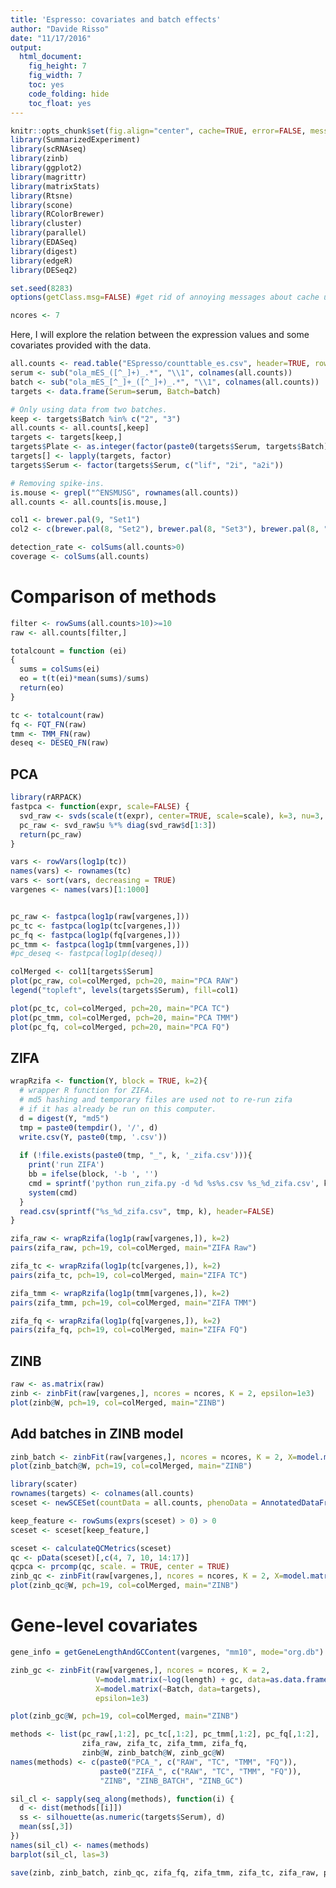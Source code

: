 ```yaml
---
title: 'Espresso: covariates and batch effects'
author: "Davide Risso"
date: "11/17/2016"
output: 
  html_document: 
    fig_height: 7
    fig_width: 7
    toc: yes
    code_folding: hide
    toc_float: yes
---
```


```r
knitr::opts_chunk$set(fig.align="center", cache=TRUE, error=FALSE, message=FALSE, warning=TRUE)
library(SummarizedExperiment)
library(scRNAseq)
library(zinb)
library(ggplot2)
library(magrittr)
library(matrixStats)
library(Rtsne)
library(scone)
library(RColorBrewer)
library(cluster)
library(parallel)
library(EDASeq)
library(digest)
library(edgeR)
library(DESeq2)

set.seed(8283)
options(getClass.msg=FALSE) #get rid of annoying messages about cache until fixed internally in R

ncores <- 7
```

Here, I will explore the relation between the expression values and some covariates provided with the data.

```r
all.counts <- read.table("ESpresso/counttable_es.csv", header=TRUE, row.names=1, colClasses=c("character", rep("integer", 704)))
serum <- sub("ola_mES_([^_]+)_.*", "\\1", colnames(all.counts))
batch <- sub("ola_mES_[^_]+_([^_]+)_.*", "\\1", colnames(all.counts))
targets <- data.frame(Serum=serum, Batch=batch)

# Only using data from two batches.
keep <- targets$Batch %in% c("2", "3")
all.counts <- all.counts[,keep]
targets <- targets[keep,]
targets$Plate <- as.integer(factor(paste0(targets$Serum, targets$Batch)))
targets[] <- lapply(targets, factor)
targets$Serum <- factor(targets$Serum, c("lif", "2i", "a2i"))

# Removing spike-ins.
is.mouse <- grepl("^ENSMUSG", rownames(all.counts))
all.counts <- all.counts[is.mouse,]

col1 <- brewer.pal(9, "Set1")
col2 <- c(brewer.pal(8, "Set2"), brewer.pal(8, "Set3"), brewer.pal(8, "Set1"))

detection_rate <- colSums(all.counts>0)
coverage <- colSums(all.counts)
```

# Comparison of methods

```r
filter <- rowSums(all.counts>10)>=10
raw <- all.counts[filter,]

totalcount = function (ei)
{
  sums = colSums(ei)
  eo = t(t(ei)*mean(sums)/sums)
  return(eo)
}

tc <- totalcount(raw)
fq <- FQT_FN(raw)
tmm <- TMM_FN(raw)
deseq <- DESEQ_FN(raw)
```

## PCA

```r
library(rARPACK)
fastpca <- function(expr, scale=FALSE) {
  svd_raw <- svds(scale(t(expr), center=TRUE, scale=scale), k=3, nu=3, nv=0)
  pc_raw <- svd_raw$u %*% diag(svd_raw$d[1:3])
  return(pc_raw)
}

vars <- rowVars(log1p(tc))
names(vars) <- rownames(tc)
vars <- sort(vars, decreasing = TRUE)
vargenes <- names(vars)[1:1000]


pc_raw <- fastpca(log1p(raw[vargenes,]))
pc_tc <- fastpca(log1p(tc[vargenes,]))
pc_fq <- fastpca(log1p(fq[vargenes,]))
pc_tmm <- fastpca(log1p(tmm[vargenes,]))
#pc_deseq <- fastpca(log1p(deseq))

colMerged <- col1[targets$Serum]
plot(pc_raw, col=colMerged, pch=20, main="PCA RAW")
legend("topleft", levels(targets$Serum), fill=col1)

plot(pc_tc, col=colMerged, pch=20, main="PCA TC")
plot(pc_tmm, col=colMerged, pch=20, main="PCA TMM")
plot(pc_fq, col=colMerged, pch=20, main="PCA FQ")
```

## ZIFA

```r
wrapRzifa <- function(Y, block = TRUE, k=2){
  # wrapper R function for ZIFA.
  # md5 hashing and temporary files are used not to re-run zifa 
  # if it has already be run on this computer.
  d = digest(Y, "md5")
  tmp = paste0(tempdir(), '/', d)
  write.csv(Y, paste0(tmp, '.csv'))
  
  if (!file.exists(paste0(tmp, "_", k, '_zifa.csv'))){
    print('run ZIFA')
    bb = ifelse(block, '-b ', '')
    cmd = sprintf('python run_zifa.py -d %d %s%s.csv %s_%d_zifa.csv', k, bb, tmp, tmp, k)
    system(cmd)
  }
  read.csv(sprintf("%s_%d_zifa.csv", tmp, k), header=FALSE)
}

zifa_raw <- wrapRzifa(log1p(raw[vargenes,]), k=2)
pairs(zifa_raw, pch=19, col=colMerged, main="ZIFA Raw")

zifa_tc <- wrapRzifa(log1p(tc[vargenes,]), k=2)
pairs(zifa_tc, pch=19, col=colMerged, main="ZIFA TC")

zifa_tmm <- wrapRzifa(log1p(tmm[vargenes,]), k=2)
pairs(zifa_tmm, pch=19, col=colMerged, main="ZIFA TMM")

zifa_fq <- wrapRzifa(log1p(fq[vargenes,]), k=2)
pairs(zifa_fq, pch=19, col=colMerged, main="ZIFA FQ")
```

## ZINB

```r
raw <- as.matrix(raw)
zinb <- zinbFit(raw[vargenes,], ncores = ncores, K = 2, epsilon=1e3)
plot(zinb@W, pch=19, col=colMerged, main="ZINB")
```

## Add batches in ZINB model

```r
zinb_batch <- zinbFit(raw[vargenes,], ncores = ncores, K = 2, X=model.matrix(~Batch, data=targets), epsilon=1e3)
plot(zinb_batch@W, pch=19, col=colMerged, main="ZINB")
```

```r
library(scater)
rownames(targets) <- colnames(all.counts)
sceset <- newSCESet(countData = all.counts, phenoData = AnnotatedDataFrame(targets))

keep_feature <- rowSums(exprs(sceset) > 0) > 0
sceset <- sceset[keep_feature,]

sceset <- calculateQCMetrics(sceset)
qc <- pData(sceset)[,c(4, 7, 10, 14:17)]
qcpca <- prcomp(qc, scale. = TRUE, center = TRUE)
zinb_qc <- zinbFit(raw[vargenes,], ncores = ncores, K = 2, X=model.matrix(~qcpca$x[,1:2]), epsilon=1e3)
plot(zinb_qc@W, pch=19, col=colMerged, main="ZINB")
```

# Gene-level covariates

```r
gene_info = getGeneLengthAndGCContent(vargenes, "mm10", mode="org.db")

zinb_gc <- zinbFit(raw[vargenes,], ncores = ncores, K = 2, 
                   V=model.matrix(~log(length) + gc, data=as.data.frame(gene_info)),
                   X=model.matrix(~Batch, data=targets),
                   epsilon=1e3)

plot(zinb_gc@W, pch=19, col=colMerged, main="ZINB")

methods <- list(pc_raw[,1:2], pc_tc[,1:2], pc_tmm[,1:2], pc_fq[,1:2],
                zifa_raw, zifa_tc, zifa_tmm, zifa_fq,
                zinb@W, zinb_batch@W, zinb_gc@W)
names(methods) <- c(paste0("PCA_", c("RAW", "TC", "TMM", "FQ")),
                    paste0("ZIFA_", c("RAW", "TC", "TMM", "FQ")),
                    "ZINB", "ZINB_BATCH", "ZINB_GC")

sil_cl <- sapply(seq_along(methods), function(i) {
  d <- dist(methods[[i]])
  ss <- silhouette(as.numeric(targets$Serum), d)
  mean(ss[,3])
})
names(sil_cl) <- names(methods)
barplot(sil_cl, las=3)
```

```r
save(zinb, zinb_batch, zinb_qc, zifa_fq, zifa_tmm, zifa_tc, zifa_raw, pc_tmm, pc_fq, pc_tc, pc_raw, file="espresso_covariates.rda")
```
